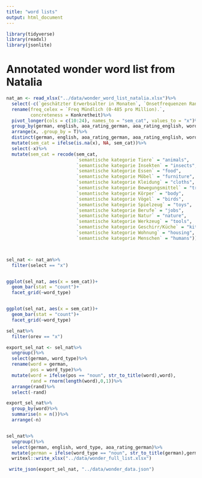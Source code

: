 ```yaml
---
title: "word lists"
output: html_document
---
```


```r
library(tidyverse)
library(readxl)
library(jsonlite)
```


# Annotated wonder word list from Natalia

```r

nat_an <- read_xlsx("../data/wonder_word_list_natalia.xlsx")%>%
  select(-c(`geschätzter Erwerbsalter in Monaten`, `Onsetfrequenzen Rang 1-60`, Anzahl, Häufigkeitsklasse, `Silbenfrequenz?`))%>%
  rename(freq_celex = `Freq Mündlich (0-485 pro Million).`, 
         concreteness = Konkretheit)%>%
  pivot_longer(cols = c(10:24), names_to = "sem_cat", values_to = "x")%>%
  group_by(german, english, aoa_rating_german, aoa_rating_english, word_type)%>%
  arrange(x, .group_by = T)%>%
  distinct(german, english, aoa_rating_german, aoa_rating_english, word_type, .keep_all = T)%>%
  mutate(sem_cat = ifelse(is.na(x), NA, sem_cat))%>%
  select(-x)%>%
  mutate(sem_cat = recode(sem_cat, 
                          `semantische kategorie Tiere` = "animals",
                          `semantische kategorie Insekten` = "insects",
                          `semantische kategorie Essen` = "food",
                          `semantische kategorie Möbel` = "furniture",
                          `semantische kategorie Kleidung` = "cloths",
                          `semantische kategorie Bewegungsmittel` = "transport",
                          `semantische kategorie Körper` = "body",
                          `semantische kategorie Vögel` = "birds",
                          `semantische kategorie Spielzeug` = "toys",
                          `semantische kategorie Berufe` = "jobs",
                          `semantische kategorie Natur` = "nature",
                          `semantische kategorie Werkzeug` = "tools",
                          `semantische kategorie Geschirr/Küche` = "kitchen",
                          `semantische kategorie Wohnung` = "housing",
                          `semantische kategorie Menschen` = "humans"))



sel_nat <- nat_an%>%
  filter(select == "x")


ggplot(sel_nat, aes(x = sem_cat))+
  geom_bar(stat = "count")+
  facet_grid(~word_type)


ggplot(sel_nat, aes(x = sem_cat))+
  geom_bar(stat = "count")+
  facet_grid(~word_type)

sel_nat%>%
  filter(orev == "x")

```


```r

export_sel_nat <- sel_nat%>%
  ungroup()%>%
  select(german, word_type)%>%
  rename(word = german,
         pos = word_type)%>%
  mutate(word = ifelse(pos == "noun", str_to_title(word),word),
         rand = rnorm(length(word),0,1))%>%
  arrange(rand)%>%
  select(-rand)

export_sel_nat%>%
  group_by(word)%>%
  summarise(n = n())%>%
  arrange(-n)


sel_nat%>%
  ungroup()%>%
  select(german, english, word_type, aoa_rating_german)%>%
  mutate(german = ifelse(word_type == "noun", str_to_title(german),german))%>%
  writexl::write_xlsx("../data/wonder_full_list.xlsx")

 write_json(export_sel_nat, "../data/wonder_data.json")
```

